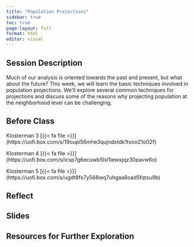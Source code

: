 ```yaml
---
title: "Population Projections"
sidebar: true
toc: true
page-layout: full
format: html
editor: visual
---
```


## Session Description

Much of our analysis is oriented towards the past and present, but what about the future? This week, we will learn the basic techniques involved in population projections. We'll explore several common techniques for projections and discuss some of the reasons why projecting population at the neighborhood level can be challenging.

## Before Class

Klosterman 3 \[{{< fa file >}}\](https://uofi.box.com/s/19oupi56mhe3qujndxtdk1tvoo21o02f)

Klosterman 4 \[{{< fa file >}}\](https://uofi.box.com/s/icsp7g6ecuwb5lxl1iewxjqz30pavw6o)

Klosterman 5 \[{{< fa file >}}\](https://uofi.box.com/s/ugdt8fx7y568wq7uhgaa8oad5fqtsu9b)

## Reflect

## Slides

## Resources for Further Exploration
